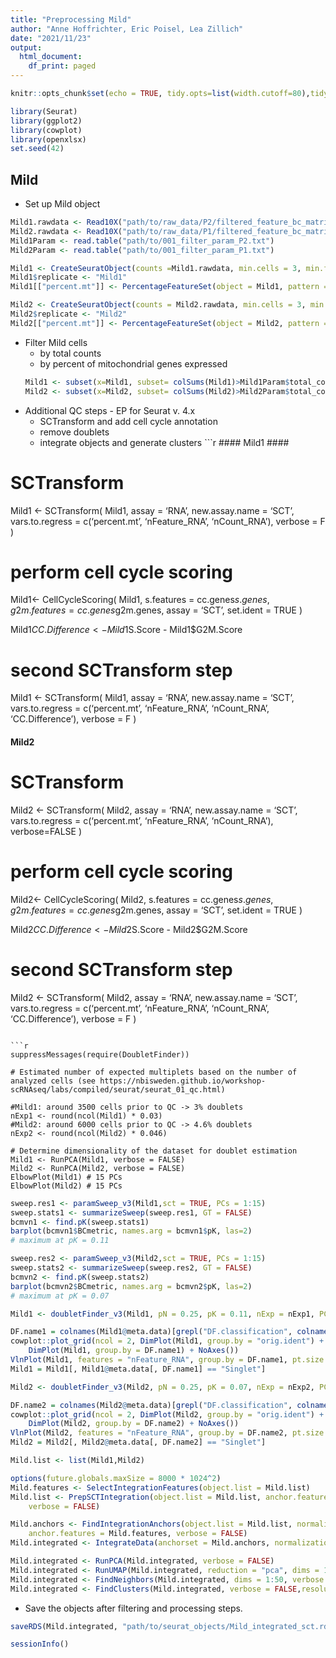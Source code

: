 ```yaml
---
title: "Preprocessing Mild"
author: "Anne Hoffrichter, Eric Poisel, Lea Zillich"
date: "2021/11/23"
output:
  html_document:
    df_print: paged
---
```


```r
knitr::opts_chunk$set(echo = TRUE, tidy.opts=list(width.cutoff=80),tidy=TRUE, fig.asp=0.5, fig.width=12, warning = FALSE)
```

```r
library(Seurat)
library(ggplot2)
library(cowplot)
library(openxlsx)
set.seed(42)
```

## Mild

- Set up Mild object   
```r
Mild1.rawdata <- Read10X("path/to/raw_data/P2/filtered_feature_bc_matrix/")
Mild2.rawdata <- Read10X("path/to/raw_data/P1/filtered_feature_bc_matrix/")
Mild1Param <- read.table("path/to/001_filter_param_P2.txt")
Mild2Param <- read.table("path/to/001_filter_param_P1.txt")

Mild1 <- CreateSeuratObject(counts =Mild1.rawdata, min.cells = 3, min.features = Mild1Param$expr_features, project = "OK")
Mild1$replicate <- "Mild1"
Mild1[["percent.mt"]] <- PercentageFeatureSet(object = Mild1, pattern = "^MT-")

Mild2 <- CreateSeuratObject(counts = Mild2.rawdata, min.cells = 3, min.features = Mild2Param$expr_features, project = "OK")
Mild2$replicate <- "Mild2"
Mild2[["percent.mt"]] <- PercentageFeatureSet(object = Mild2, pattern = "^MT-")
```

- Filter Mild cells
  - by total counts
  - by percent of mitochondrial genes expressed
```r
Mild1 <- subset(x=Mild1, subset= colSums(Mild1)>Mild1Param$total_counts & percent.mt <Mild1Param$MT)
Mild2 <- subset(x=Mild2, subset= colSums(Mild2)>Mild2Param$total_counts & percent.mt <Mild2Param$MT)
```

- Additional QC steps - EP for Seurat v. 4.x
  - SCTransform and add cell cycle annotation
  - remove doublets
  - integrate objects and generate clusters 
```r

#### Mild1 ####

# SCTransform
Mild1 <- SCTransform(
  Mild1,
  assay = 'RNA',
  new.assay.name = 'SCT',
  vars.to.regress = c('percent.mt', 'nFeature_RNA', 'nCount_RNA'),
  verbose = F
)

# perform cell cycle scoring
Mild1<- CellCycleScoring(
  Mild1,
  s.features = cc.genes$s.genes,
  g2m.features = cc.genes$g2m.genes,
  assay = 'SCT',
  set.ident = TRUE
)

Mild1$CC.Difference <- Mild1$S.Score - Mild1$G2M.Score

# second SCTransform step 
Mild1 <- SCTransform(
  Mild1,
  assay = 'RNA',
  new.assay.name = 'SCT',
  vars.to.regress = c('percent.mt', 'nFeature_RNA', 'nCount_RNA', 'CC.Difference'),
  verbose = F
)

#### Mild2 ####

# SCTransform
Mild2 <- SCTransform(
  Mild2,
  assay = 'RNA',
  new.assay.name = 'SCT',
  vars.to.regress = c('percent.mt', 'nFeature_RNA', 'nCount_RNA'),
  verbose=FALSE
)

# perform cell cycle scoring
Mild2<- CellCycleScoring(
  Mild2,
  s.features = cc.genes$s.genes,
  g2m.features = cc.genes$g2m.genes,
  assay = 'SCT',
  set.ident = TRUE
)

Mild2$CC.Difference <- Mild2$S.Score - Mild2$G2M.Score

# second SCTransform step 
Mild2 <- SCTransform(
  Mild2,
  assay = 'RNA',
  new.assay.name = 'SCT',
  vars.to.regress = c('percent.mt', 'nFeature_RNA', 'nCount_RNA', 'CC.Difference'),
  verbose = F
)
```

```r
suppressMessages(require(DoubletFinder))

# Estimated number of expected multiplets based on the number of analyzed cells (see https://nbisweden.github.io/workshop-scRNAseq/labs/compiled/seurat/seurat_01_qc.html)

#Mild1: around 3500 cells prior to QC -> 3% doublets
nExp1 <- round(ncol(Mild1) * 0.03)
#Mild2: around 6000 cells prior to QC -> 4.6% doublets
nExp2 <- round(ncol(Mild2) * 0.046)

# Determine dimensionality of the dataset for doublet estimation 
Mild1 <- RunPCA(Mild1, verbose = FALSE)
Mild2 <- RunPCA(Mild2, verbose = FALSE)
ElbowPlot(Mild1) # 15 PCs
ElbowPlot(Mild2) # 15 PCs
```

```r
sweep.res1 <- paramSweep_v3(Mild1,sct = TRUE, PCs = 1:15) 
sweep.stats1 <- summarizeSweep(sweep.res1, GT = FALSE) 
bcmvn1 <- find.pK(sweep.stats1) 
barplot(bcmvn1$BCmetric, names.arg = bcmvn1$pK, las=2)
# maximum at pK = 0.11

sweep.res2 <- paramSweep_v3(Mild2,sct = TRUE, PCs = 1:15) 
sweep.stats2 <- summarizeSweep(sweep.res2, GT = FALSE) 
bcmvn2 <- find.pK(sweep.stats2) 
barplot(bcmvn2$BCmetric, names.arg = bcmvn2$pK, las=2)
# maximum at pK = 0.07
```

```r
Mild1 <- doubletFinder_v3(Mild1, pN = 0.25, pK = 0.11, nExp = nExp1, PCs = 1:15, sct = T)
```

```r
DF.name1 = colnames(Mild1@meta.data)[grepl("DF.classification", colnames(Mild1@meta.data))]
cowplot::plot_grid(ncol = 2, DimPlot(Mild1, group.by = "orig.ident") + NoAxes(), 
    DimPlot(Mild1, group.by = DF.name1) + NoAxes())
VlnPlot(Mild1, features = "nFeature_RNA", group.by = DF.name1, pt.size = 0.1)
Mild1 = Mild1[, Mild1@meta.data[, DF.name1] == "Singlet"]
```

```r
Mild2 <- doubletFinder_v3(Mild2, pN = 0.25, pK = 0.07, nExp = nExp2, PCs = 1:15, sct = T)
```

```r
DF.name2 = colnames(Mild2@meta.data)[grepl("DF.classification", colnames(Mild2@meta.data))]
cowplot::plot_grid(ncol = 2, DimPlot(Mild2, group.by = "orig.ident") + NoAxes(), 
    DimPlot(Mild2, group.by = DF.name2) + NoAxes())
VlnPlot(Mild2, features = "nFeature_RNA", group.by = DF.name2, pt.size = 0.1)
Mild2 = Mild2[, Mild2@meta.data[, DF.name2] == "Singlet"]
```

```r
Mild.list <- list(Mild1,Mild2)

options(future.globals.maxSize = 8000 * 1024^2)
Mild.features <- SelectIntegrationFeatures(object.list = Mild.list)
Mild.list <- PrepSCTIntegration(object.list = Mild.list, anchor.features = Mild.features, 
    verbose = FALSE)

Mild.anchors <- FindIntegrationAnchors(object.list = Mild.list, normalization.method = "SCT", 
    anchor.features = Mild.features, verbose = FALSE)
Mild.integrated <- IntegrateData(anchorset = Mild.anchors, normalization.method = "SCT", verbose = FALSE)

Mild.integrated <- RunPCA(Mild.integrated, verbose = FALSE)
Mild.integrated <- RunUMAP(Mild.integrated, reduction = "pca", dims = 1:50)
Mild.integrated <- FindNeighbors(Mild.integrated, dims = 1:50, verbose = FALSE)
Mild.integrated <- FindClusters(Mild.integrated, verbose = FALSE,resolution = 0.15)
```

- Save the objects after filtering and processing steps.
```r
saveRDS(Mild.integrated, "path/to/seurat_objects/Mild_integrated_sct.rds")
```

```r
sessionInfo()
```